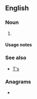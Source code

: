 {{also|ts|Ts|TS|ts.|T's|ṯs}}
==English==

===Noun===
{{head|en|noun plural form}}

# {{plural of|t|lang=en}}

====Usage notes====
{{U:en:plurals of letters}}

===See also===
* [[T's]]

===Anagrams===
* {{anagrams|en|a=st|-st|S&T|S.T.|ST|St|St.|s.t.|st}}